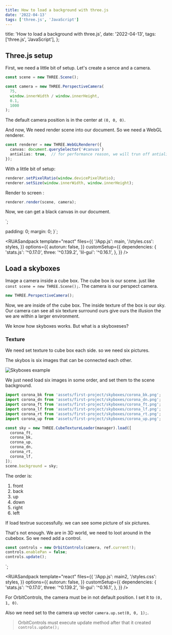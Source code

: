 ```yaml
---
title: How to load a background with three.js
date: '2022-04-13'
tags: ['three.js', 'JavaScript']
---
```





  title: 'How to load a background with three.js',
  date: '2022-04-13',
  tags: ['three.js', 'JavaScript'],
};


## Three.js setup

First, we need a little bit of setup. Let's create a sence and a camera.

```ts
const scene = new THREE.Scene();

const camera = new THREE.PerspectiveCamera(
  75,
  window.innerWidth / window.innerHeight,
  0.1,
  1000
);
```

The default camera position is in the center at `(0, 0, 0)`.

And now, We need render scene into our document. So we need a WebGL renderer.

```ts
const renderer = new THREE.WebGLRenderer({
  canvas: document.querySelector('#canvas')
  antialias: true,  // for performance reason, we will trun off antialias
});
```

With a little bit of setup:

```ts
renderer.setPixelRatio(window.devicePixelRatio);
renderer.setSize(window.innerWidth, window.innerHeight);
```

Render to screen :

```ts
renderer.render(scene, camera);
```

Now, we can get a black canvas in our document.







































`;

  padding: 0;
  margin: 0;
}`;

<RUASandpack
  template="react"
  files={{
    '/App.js': main,
    '/styles.css': styles,
  }}
  options={{
    autorun: false,
  }}
  customSetup={{
    dependencies: {
      'stats.js': '^0.17.0',
      three: '^0.139.2',
      'lil-gui': '^0.16.1',
    },
  }}
/>

## Load a skyboxes

Image a camera inside a cube box. The cube box is our scene. just like `const scene = new THREE.Scene();`. The camera is our perspect camera.

```ts
new THREE.PerspectiveCamera();
```

Now, we are inside of the cube box. The inside texture of the box is our sky. Our camera can see all six texture surround ours give ours the illusion the we are within a larger environment.

We know how skyboxes works. But what is a skyboxeses?

### Texture

We need set texture to cube box each side. so we need six pictures.

The skybos is six images that can be connected each other.

<Image src={image1} alt="Skyboxes example"/>

We just need load six images in some order, and set them to the scene background.

```ts
import corona_bk from 'assets/first-project/skyboxes/corona_bk.png';
import corona_dn from 'assets/first-project/skyboxes/corona_dn.png';
import corona_ft from 'assets/first-project/skyboxes/corona_ft.png';
import corona_lf from 'assets/first-project/skyboxes/corona_lf.png';
import corona_rt from 'assets/first-project/skyboxes/corona_rt.png';
import corona_up from 'assets/first-project/skyboxes/corona_up.png';

const sky = new THREE.CubeTextureLoader(manager).load([
  corona_ft,
  corona_bk,
  corona_up,
  corona_dn,
  corona_rt,
  corona_lf,
]);
scene.background = sky;
```

The order is:

1. front
2. back
3. up
4. down
5. right
6. left

If load textrue successfully. we can see some picture of six pictures.

That's not enough. We are in 3D world, we need to loot around in the cubebox. So we need add a control.

```ts
const controls = new OrbitControls(camera, ref.current!);
controls.enablePan = false;
controls.update();
```





























































`;

<RUASandpack
  template="react"
  files={{
    '/App.js': main2,
    '/styles.css': styles,
  }}
  options={{
    autorun: false,
  }}
  customSetup={{
    dependencies: {
      'stats.js': '^0.17.0',
      three: '^0.139.2',
      'lil-gui': '^0.16.1',
    },
  }}
/>

For OrbitControls, the camera must be in not default position. I set it to `(0, 1, 0)`.

Also we need set to the camera up vector `camera.up.set(0, 0, 1);`.

> OrbitControls must execute update method after that it created `controls.update();`
